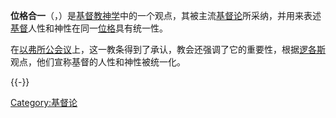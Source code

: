 '''位格合一'''（{{lang-grc|ὑπόστασις hypóstasis}}，{{lang-en|'''Hypostatic union'''}}）是[[基督教神学|基督教神学]]中的一个观点，其被主流[[基督论|基督论]]所采纳，并用来表述[[基督|基督]]人性和神性在同一[[位格|位格]]具有统一性。

在[[以弗所公会议|以弗所公会议]]上，这一教条得到了承认，教会还强调了它的重要性，根据[[逻各斯|逻各斯]]观点，他们宣称基督的人性和神性被统一化。

{{-}}
{{基督教神学}}
{{基督教小作品}}

[[Category:基督论|Category:基督论]]